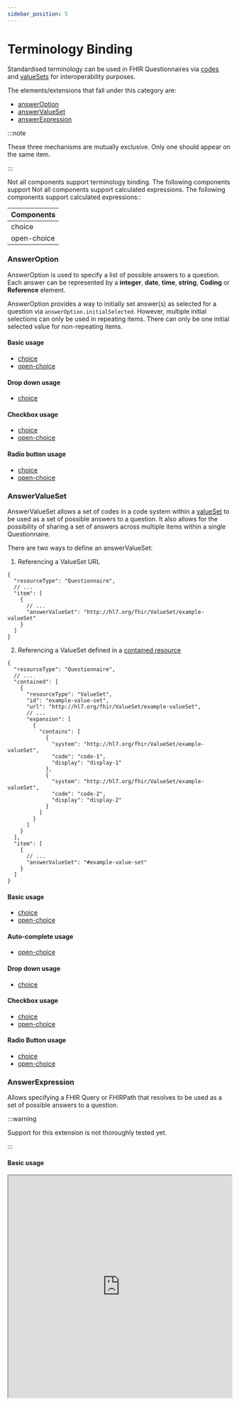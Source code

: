 ```yaml
---
sidebar_position: 5
---
```



# Terminology Binding

Standardised terminology can be used in FHIR Questionnaires via [codes](https://hl7.org/fhir/r4/terminologies.html) and [valueSets](https://www.hl7.org/fhir/r4/valueset.html) for interoperability purposes.

The elements/extensions that fall under this category are:

- [answerOption](http://hl7.org/fhir/uv/sdc/behavior.html#answerOption)
- [answerValueSet](http://hl7.org/fhir/uv/sdc/behavior.html#answerValueSet)
- [answerExpression](http://hl7.org/fhir/uv/sdc/expressions.html#answerExpression)

:::note

These three mechanisms are mutually exclusive. Only one should appear on the same item.

:::

Not all components support terminology binding. The following components support Not all components support calculated expressions. The following components support calculated expressions::

| Components  |
| ----------- |
| choice      |
| open-choice |

### AnswerOption

AnswerOption is used to specify a list of possible answers to a question. Each answer can be represented by a **integer**, **date**, **time**, **string**, **Coding** or **Reference** element.

AnswerOption provides a way to initially set answer(s) as selected for a question via `answerOption.initialSelected`. However, multiple initial selections can only be used in repeating items. There can only be one initial selected value for non-repeating items.

#### Basic usage

- [choice](/smart-forms/docs/components/choice#answer-option)
- [open-choice](/smart-forms/docs/components/open-choice#answer-option)

#### Drop down usage

- [choice](/smart-forms/docs/sdc/advanced/question#choice-answeroption-usage)

#### Checkbox usage

- [choice](/smart-forms/docs/sdc/advanced/question#choice-answeroption-usage-1)
- [open-choice](/smart-forms/docs/sdc/advanced/question#open-choice-answeroption-usage)

#### Radio button usage

- [choice](/smart-forms/docs/sdc/advanced/question#choice-answeroption-usage-2)
- [open-choice](/smart-forms/docs/sdc/advanced/question#open-choice-answeroption-usage-1)

### AnswerValueSet

AnswerValueSet allows a set of codes in a code system within a [valueSet](https://www.hl7.org/fhir/r4/valueset.html) to be used as a set of possible answers to a question.
It also allows for the possibility of sharing a set of answers across multiple items within a single Questionnaire.

There are two ways to define an answerValueSet:

1. Referencing a ValueSet URL

```
{
  "resourceType": "Questionnaire",
  // ...
  "item": [
    {
      // ...
      "answerValueSet": "http://hl7.org/fhir/ValueSet/example-valueSet"
    }
  ]
}
```

2. Referencing a ValueSet defined in a [contained resource](https://hl7.org/fhir/r4/references.html#contained)

```
{
  "resourceType": "Questionnaire",
  // ...
  "contained": [
    {
      "resourceType": "ValueSet",
      "id": "example-value-set",
      "url": "http://hl7.org/fhir/ValueSet/example-valueSet",
      // ...
      "expansion": [
        {
          "contains": [
            {
              "system": "http://hl7.org/fhir/ValueSet/example-valueSet",
              "code": "code-1",
              "display": "display-1"
            },
            {
              "system": "http://hl7.org/fhir/ValueSet/example-valueSet",
              "code": "code-2",
              "display": "display-2"
            }
          ]
        }
      ]
    }
  ],
  "item": [
    {
      // ...
      "answerValueSet": "#example-value-set"
    }
  ]
}
```

#### Basic usage

- [choice](/smart-forms/docs/components/choice#answer-value-set)
- [open-choice](/smart-forms/docs/components/open-choice#answer-value-set)

#### Auto-complete usage

- [open-choice](/smart-forms/docs/sdc/advanced/question#open-choice-usage)

#### Drop down usage

- [choice](/smart-forms/docs/sdc/advanced/question#choice-answervalueset-usage)

#### Checkbox usage

- [choice](/smart-forms/docs/sdc/advanced/question#choice-answervalueset-usage-1)
- [open-choice](/smart-forms/docs/sdc/advanced/question#open-choice-answervalueset-usage)

#### Radio Button usage

- [choice](/smart-forms/docs/sdc/advanced/question#choice-answervalueset-usage-2)
- [open-choice](/smart-forms/docs/sdc/advanced/question#open-choice-answervalueset-usage-1)

### AnswerExpression

Allows specifying a FHIR Query or FHIRPath that resolves to be used as a set of possible answers to a question.

:::warning

Support for this extension is not thoroughly tested yet.

:::

#### Basic usage

<IframeContainer storyUrl="https://smartforms.csiro.au/storybook/index.html?path=/story/component-sdc-9-1-2-form-behavior-choice-restriction--answer-expression">
  <iframe
    src="https://smartforms.csiro.au/storybook/iframe.html?args=&id=component-sdc-9-1-2-form-behavior-choice-restriction--answer-expression"
    width="100%"
    height="500"
  />
</IframeContainer>
